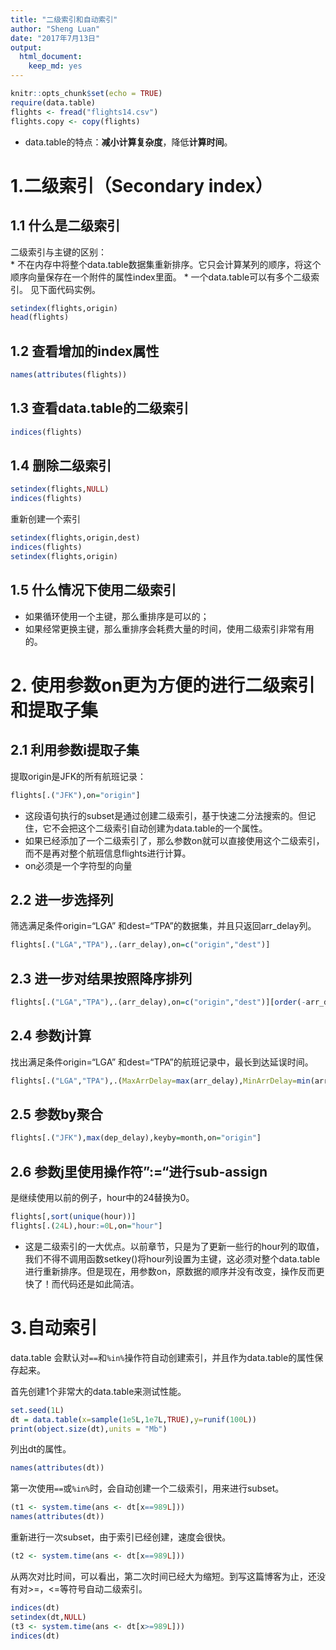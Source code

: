 ```yaml
---
title: "二级索引和自动索引"
author: "Sheng Luan"
date: "2017年7月13日"
output: 
  html_document: 
    keep_md: yes
---
```


```r
knitr::opts_chunk$set(echo = TRUE)
require(data.table)
flights <- fread("flights14.csv")
flights.copy <- copy(flights)
```

* data.table的特点：**减小计算复杂度**，降低**计算时间**。  

# 1.二级索引（Secondary index）
## 1.1 什么是二级索引
二级索引与主键的区别：    
* 不在内存中将整个data.table数据集重新排序。它只会计算某列的顺序，将这个顺序向量保存在一个附件的属性index里面。
* 一个data.table可以有多个二级索引。
见下面代码实例。

```r
setindex(flights,origin)
head(flights)

```
## 1.2 查看增加的index属性
```r
names(attributes(flights))
```
## 1.3 查看data.table的二级索引
```r
indices(flights)
```
## 1.4 删除二级索引
```r
setindex(flights,NULL)
indices(flights)
```
重新创建一个索引
```r
setindex(flights,origin,dest)
indices(flights)
setindex(flights,origin)
```
## 1.5 什么情况下使用二级索引

* 如果循环使用一个主键，那么重排序是可以的；
* 如果经常更换主键，那么重排序会耗费大量的时间，使用二级索引非常有用的。

# 2. 使用参数on更为方便的进行二级索引和提取子集
## 2.1 利用参数i提取子集
提取origin是JFK的所有航班记录：
```r
flights[.("JFK"),on="origin"]
```
* 这段语句执行的subset是通过创建二级索引，基于快速二分法搜索的。但记住，它不会把这个二级索引自动创建为data.table的一个属性。
* 如果已经添加了一个二级索引了，那么参数on就可以直接使用这个二级索引，而不是再对整个航班信息flights进行计算。
* on必须是一个字符型的向量

## 2.2 进一步选择列
筛选满足条件origin="LGA" 和dest="TPA"的数据集，并且只返回arr_delay列。
```r
flights[.("LGA","TPA"),.(arr_delay),on=c("origin","dest")]
```
## 2.3 进一步对结果按照降序排列
```r
flights[.("LGA","TPA"),.(arr_delay),on=c("origin","dest")][order(-arr_delay)]
```

## 2.4 参数j计算
找出满足条件origin="LGA" 和dest="TPA"的航班记录中，最长到达延误时间。
```r
flights[.("LGA","TPA"),.(MaxArrDelay=max(arr_delay),MinArrDelay=min(arr_delay)),on=c("origin","dest")]
```

## 2.5 参数by聚合
```r
flights[.("JFK"),max(dep_delay),keyby=month,on="origin"]
```

## 2.6 参数j里使用操作符":="进行sub-assign

是继续使用以前的例子，hour中的24替换为0。
```r
flights[,sort(unique(hour))]
flights[.(24L),hour:=0L,on="hour"]
```
* 这是二级索引的一大优点。以前章节，只是为了更新一些行的hour列的取值，我们不得不调用函数setkey()将hour列设置为主键，这必须对整个data.table进行重新排序。但是现在，用参数on，原数据的顺序并没有改变，操作反而更快了！而代码还是如此简洁。

# 3.自动索引

data.table 会默认对`==`和`%in%`操作符自动创建索引，并且作为data.table的属性保存起来。

首先创建1个非常大的data.table来测试性能。
```r
set.seed(1L)
dt = data.table(x=sample(1e5L,1e7L,TRUE),y=runif(100L))
print(object.size(dt),units = "Mb")
```
列出dt的属性。
```r
names(attributes(dt))
```
第一次使用`==`或`%in%`时，会自动创建一个二级索引，用来进行subset。
```r
(t1 <- system.time(ans <- dt[x==989L]))
names(attributes(dt))
```
重新进行一次subset，由于索引已经创建，速度会很快。
```r
(t2 <- system.time(ans <- dt[x==989L]))
```
从两次对比时间，可以看出，第二次时间已经大为缩短。到写这篇博客为止，还没有对>=，<=等符号自动二级索引。

```r
indices(dt)
setindex(dt,NULL)
(t3 <- system.time(ans <- dt[x>=989L]))
indices(dt)
```










